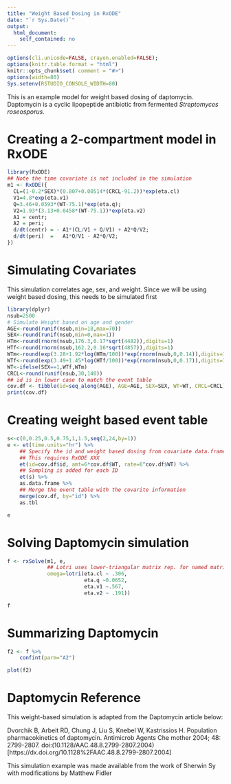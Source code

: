 ```yaml
---
title: "Weight Based Dosing in RxODE"
date: "`r Sys.Date()`"
output:
  html_document:
    self_contained: no
---
```


```r
options(cli.unicode=FALSE, crayon.enabled=FALSE);
options(knitr.table.format = "html")
knitr::opts_chunk$set( comment = "#>")
options(width=80)
Sys.setenv(RSTUDIO_CONSOLE_WIDTH=80)
```

This is an example model for weight based dosing of
daptomycin. Daptomycin is a cyclic lipopeptide antibiotic from
fermented *Streptomyces roseosporus*.

# Creating a 2-compartment model in RxODE

```r
library(RxODE)
## Note the time covariate is not included in the simulation
m1 <- RxODE({
  CL=(1-0.2*SEX)*(0.807+0.00514*(CRCL-91.2))*exp(eta.cl)
  V1=4.8*exp(eta.v1)
  Q=3.46+0.0593*(WT-75.1)*exp(eta.q);
  V2=1.93*(3.13+0.0458*(WT-75.1))*exp(eta.v2)
  A1 = centr;
  A2 = peri;
  d/dt(centr) = - A1*(CL/V1 + Q/V1) + A2*Q/V2;
  d/dt(peri)  =   A1*Q/V1 - A2*Q/V2;
})
```

# Simulating Covariates

This simulation correlates age, sex, and weight. Since we will be
using weight based dosing, this needs to be simulated first

```r
library(dplyr)
nsub=2500
# Simulate Weight based on age and gender
AGE<-round(runif(nsub,min=18,max=70))
SEX<-round(runif(nsub,min=0,max=1))
HTm<-round(rnorm(nsub,176.3,0.17*sqrt(4482)),digits=1)
HTf<-round(rnorm(nsub,162.2,0.16*sqrt(4857)),digits=1)
WTm<-round(exp(3.28+1.92*log(HTm/100))*exp(rnorm(nsub,0,0.14)),digits=1)
WTf<-round(exp(3.49+1.45*log(HTf/100))*exp(rnorm(nsub,0,0.17)),digits=1)
WT<-ifelse(SEX==1,WTf,WTm)
CRCL<-round(runif(nsub,30,140))
## id is in lower case to match the event table
cov.df <- tibble(id=seq_along(AGE), AGE=AGE, SEX=SEX, WT=WT, CRCL=CRCL)
print(cov.df)
```
# Creating weight based event table

```r
s<-c(0,0.25,0.5,0.75,1,1.5,seq(2,24,by=1))
e <- et(time.units="hr") %>%
    ## Specify the id and weight based dosing from covariate data.frame
    ## This requires RxODE XXX 
    et(id=cov.df$id, amt=6*cov.df$WT, rate=6^cov.df$WT) %>%
    ## Sampling is added for each ID
    et(s) %>%
    as.data.frame %>%
    ## Merge the event table with the covarite information
    merge(cov.df, by="id") %>%
    as.tbl

e
```

# Solving Daptomycin simulation

```r
f <- rxSolve(m1, e,
             ## Lotri uses lower-triangular matrix rep. for named matrix
             omega=lotri(eta.cl ~ .306, 
                         eta.q ~0.0652,
                         eta.v1 ~.567,
                         eta.v2 ~ .191))

f
```
# Summarizing Daptomycin

```r
f2 <- f %>%
    confint(parm="A2")

plot(f2)
```

#

# Daptomycin Reference

This weight-based simulation is adapted from the Daptomycin article
below:

Dvorchik B, Arbeit RD, Chung J, Liu S, Knebel W, Kastrissios
H. Population pharmacokinetics of daptomycin. Antimicrob Agents
Che mother 2004; 48: 2799-2807. doi:(10.1128/AAC.48.8.2799-2807.2004)[https://dx.doi.org/10.1128%2FAAC.48.8.2799-2807.2004]

This simulation example was made available from the work of Sherwin Sy
with modifications by Matthew Fidler
